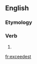 ==English==

===Etymology===
{{suffix|exceed|est|lang=en}}

===Verb===
{{head|en}}

# {{en-archaic second-person singular of|exceed|lang=en}}

[[fr:exceedest]]